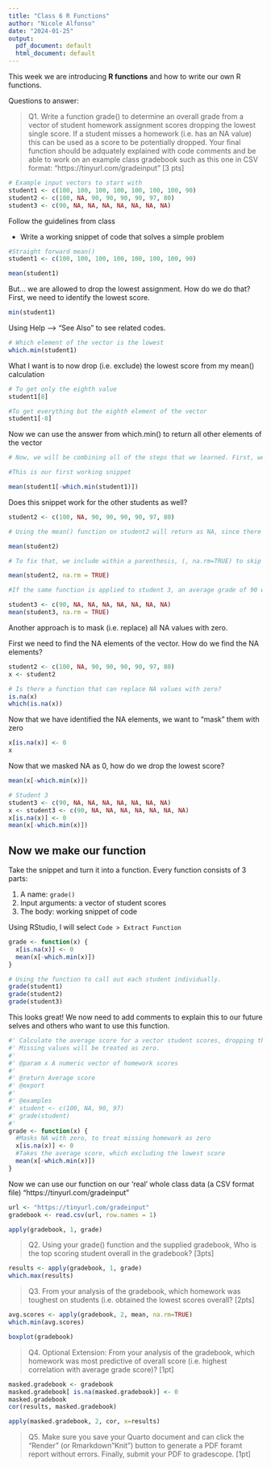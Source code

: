 ```yaml
---
title: "Class 6 R Functions"
author: "Nicole Alfonso"
date: "2024-01-25"
output:
  pdf_document: default
  html_document: default
---
```


This week we are introducing **R functions** and how to write our own R functions. 

Questions to answer: 

> Q1. Write a function grade() to determine an overall grade from a vector of student homework assignment scores dropping the lowest single score. If a student misses a homework (i.e. has an NA value) this can be used as a score to be potentially dropped. Your final function should be adquately explained with code comments and be able to work on an example class gradebook such as this one in CSV format: “https://tinyurl.com/gradeinput” [3 pts]

```r
# Example input vectors to start with
student1 <- c(100, 100, 100, 100, 100, 100, 100, 90)
student2 <- c(100, NA, 90, 90, 90, 90, 97, 80)
student3 <- c(90, NA, NA, NA, NA, NA, NA, NA)
```

Follow the guidelines from class 

- Write a working snippet of code that solves a simple problem 

```r
#Straight forward mean()
student1 <- c(100, 100, 100, 100, 100, 100, 100, 90)

mean(student1)
```

But... we are allowed to drop the lowest assignment. How do we do that?  First, we need to identify the lowest score. 

```r
min(student1)
```

Using Help --> "See Also" to see related codes. 
```r
# Which element of the vector is the lowest
which.min(student1)
```

What I want is to now drop (i.e. exclude) the lowest score from my mean() calculation 

```r
# To get only the eighth value 
student1[8]

#To get everything but the eighth element of the vector 
student1[-8]
```

Now we can use the answer from which.min() to return all other elements of the vector 

```r
# Now, we will be combining all of the steps that we learned. First, we know that having a function[-X] will return all value within a vector, while excluding X. So, in brackets, we use student1[-which.min(student1)] to return all values except the lowest grade. Then, we use the mean() function to find the average grade of the student, with the lowest score dropped. 

#This is our first working snippet

mean(student1[-which.min(student1)])
```

Does this snippet work for the other students as well? 

```r
student2 <- c(100, NA, 90, 90, 90, 90, 97, 80)

# Using the mean() function on student2 will return as NA, since there is a missing numerical value because of the NA

mean(student2)

# To fix that, we include within a parenthesis, (, na.rm=TRUE) to skip over the missing value 

mean(student2, na.rm = TRUE)

#If the same function is applied to student 3, an average grade of 90 will return. However, it is not fair that would receive such a high grade, because they are missing 7 of the 8 assignments... This is PANTS!

student3 <- c(90, NA, NA, NA, NA, NA, NA, NA)
mean(student3, na.rm = TRUE)

```

Another approach is to mask (i.e. replace) all NA values with zero. 

First we need to find the NA elements of the vector. 
How do we find the NA elements? 

```r
student2 <- c(100, NA, 90, 90, 90, 90, 97, 80)
x <- student2

# Is there a function that can replace NA values with zero?
is.na(x)
which(is.na(x))
```

Now that we have identified the NA elements, we want to "mask" them with zero 
```r
x[is.na(x)] <- 0 
x
```

Now that we masked NA as 0, how do we drop the lowest score?
```r
mean(x[-which.min(x)])
```

```r
# Student 3 
student3 <- c(90, NA, NA, NA, NA, NA, NA, NA)
x <- student3 <- c(90, NA, NA, NA, NA, NA, NA, NA)
x[is.na(x)] <- 0 
mean(x[-which.min(x)])
```

## Now we make our function 

Take the snippet and turn it into a function. 
Every function consists of 3 parts: 

1. A name: `grade()`
2. Input arguments: a vector of student scores 
3. The body: working snippet of code 

Using RStudio, I will select `Code > Extract Function`

```r
grade <- function(x) {
  x[is.na(x)] <- 0 
  mean(x[-which.min(x)])
}
```

```r
# Using the function to call out each student individually. 
grade(student1)
grade(student2)
grade(student3)
```

This looks great! We now need to add comments to explain this to our future selves and others who want to use this function. 

```r
#' Calculate the average score for a vector student scores, dropping the lowest score. 
#' Missing values will be treated as zero. 
#' 
#' @param x A numeric vector of homework scores
#'
#' @return Average score
#' @export
#'
#' @examples
#' student <- c(100, NA, 90, 97)
#' grade(student)
#' 
grade <- function(x) {
  #Masks NA with zero, to treat missing homework as zero 
  x[is.na(x)] <- 0 
  #Takes the average score, which excluding the lowest score
  mean(x[-which.min(x)])
}
```

Now we can use our function on our 'real' whole class data (a CSV format file)
"https://tinyurl.com/gradeinput"

```r
url <- "https://tinyurl.com/gradeinput"
gradebook <- read.csv(url, row.names = 1)
```

```r
apply(gradebook, 1, grade)
```

> Q2. Using your grade() function and the supplied gradebook, Who is the top scoring student overall in the gradebook? [3pts]

```r
results <- apply(gradebook, 1, grade)
which.max(results)
```

> Q3. From your analysis of the gradebook, which homework was toughest on students (i.e. obtained the lowest scores overall? [2pts]

```r
avg.scores <- apply(gradebook, 2, mean, na.rm=TRUE)
which.min(avg.scores)
```

```r
boxplot(gradebook)
```

> Q4. Optional Extension: From your analysis of the gradebook, which homework was most predictive of overall score (i.e. highest correlation with average grade score)? [1pt]

```r
masked.gradebook <- gradebook
masked.gradebook[ is.na(masked.gradebook)] <- 0 
masked.gradebook
cor(results, masked.gradebook)
```

```r
apply(masked.gradebook, 2, cor, x=results)
```

> Q5. Make sure you save your Quarto document and can click the “Render” (or Rmarkdown”Knit”) button to generate a PDF foramt report without errors. Finally, submit your PDF
to gradescope. [1pt]